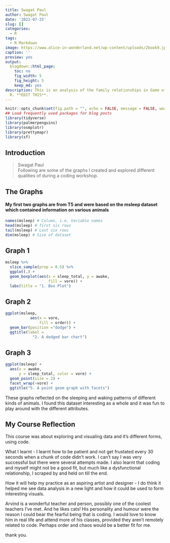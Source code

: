 ```yaml
---
title: Swagat Paul
author: Swagat Paul
date: '2021-07-25'
slug: []
categories:
  - R
tags:
  - R Markdown
image: https://www.alice-in-wonderland.net/wp-content/uploads/2book9.jpg
caption: ''
preview: yes
output:
  blogdown::html_page:
    toc: no
    fig_width: 5
    fig_height: 5
    keep_md: yes
description: This is an analysis of the family relationships in Game of Thrones, using
  R. **EDIT THIS**.
---
```



```r
knitr::opts_chunk$set(fig.path = "", echo = FALSE, message = FALSE, warning = FALSE)
## Load frequently used packages for blog posts
library(tidyverse)
library(palmerpenguins)
library(osmplotr)
library(prettymapr)
library(sf)
```

## Introduction

> Swagat Paul  
Following are some of the graphs I created and explored different qualities of during a coding workshop.

## The Graphs
#### My first two graphs are from T5 and were based on the msleep dataset which contained information on various animals

```r
names(msleep) # Column, i.e. Variable names
head(msleep) # first six rows
tail(msleep) # Last six rows
dim(msleep) # Size of dataset
```
## Graph 1
```r
msleep %>% 
  slice_sample(prop = 0.5) %>% 
  ggplot(.) +
  geom_boxplot(aes(x = sleep_total, y = awake,
                   fill = vore)) +
  labs(title = "1. Box Plot")
```

## Graph 2

```r
ggplot(msleep,
           aes(x = vore,
               fill = order)) + 
  geom_bar(position ="dodge") +
  ggtitle(label =
            "2. A dodged bar chart")

```

## Graph 3

```r
ggplot(msleep) +
  aes(x = awake,
      y = sleep_total, color = vore) +  
  geom_point(size = 2) +
  facet_wrap(~vore) +
  ggtitle("5. A point geom graph with facets")

```


These graphs reflected on the sleeping and waking patterns of different kinds of animals. I found this dataset interesting as a whole and it was fun to play around with the different attributes.  

## My Course Reflection

This course was about exploring and visualing data and it's different forms, using code.

What I learnt - I learnt how to be patient and not get frustated every 30 seconds when a chunk of code didn't work. I can't say I was very successful but there were several attempts made. I also learnt that coding and myself might not be a good fit, but much like a dysfunctional relationship, I scraped by and held on till the end.

How it will help my practice as an aspiring artist and designer - I do think it helped me see data analysis in a new light and how it could be used to form interesting visuals.

Arvind is a wonderful teacher and person, possibly one of the coolest teachers I've met. And he likes cats! His personality and humour were the reason I could bear the fearful being that is coding. I would love to know him in real life and attend more of his classes, provided they aren't remotely related to code. Perhaps order and chaos would be a better fit for me.


thank you.
